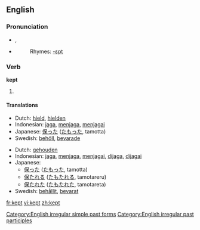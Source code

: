 ==English==

{{rank|fire|lost|human|381|kept|business|mean|manner}}

===Pronunciation===
*{{IPA|/ˈkɛpt/}}, {{SAMPA|/"kEpt/}}
*{{audio|en-us-kept.ogg|Audio (US)}}
*:Rhymes: [[Rhymes:English:-ɛpt|-ɛpt]]

===Verb===
'''kept'''

# {{past of|''[[keep]]''}}

====Translations====
{{trans-top|Simple past}}
*Dutch: [[hield]], [[hielden]]
*Indonesian: [[jaga]], [[jaga|menjaga]], [[jaga|menjagai]]
*Japanese: [[保った]] ([[たもった]], tamotta)
*Swedish: [[behöll]], [[bevarade]]
{{trans-mid}}
{{trans-bottom}}

{{trans-top|Past participle}}
*Dutch: [[gehouden]]
*Indonesian: [[jaga]], [[jaga|menjaga]], [[jaga|menjagai]], [[jaga|dijaga]], [[jaga|dijagai]]
*Japanese:
** [[保った]] ([[たもった]], tamotta)
** [[保たれる]] ([[たもたれる]], tamotareru)
** [[保たれた]] ([[たもたれた]], tamotareta)
*Swedish: [[behållit]], [[bevarat]]
{{trans-mid}}
{{trans-bottom}}

[[Category:English irregular simple past forms]]
[[Category:English irregular past participles]]

[[fr:kept]]
[[vi:kept]]
[[zh:kept]]